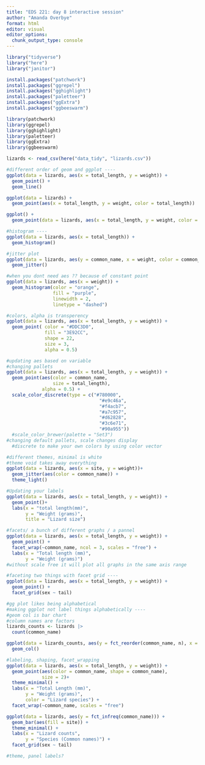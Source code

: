 ```yaml
---
title: "EDS 221: day 8 interactive session"
author: "Amanda Overbye"
format: html
editor: visual
editor_options: 
  chunk_output_type: console
---
```

```r
library("tidyverse")
library("here")
library("janitor")
```

```r
install.packages("patchwork")
install.packages("ggrepel")
install.packages("gghighlight")
install.packages("paletteer")
install.packages("ggExtra")
install.packages("ggbeeswarm")

```

```r
library(patchwork)
library(ggrepel)
library(gghighlight)
library(paletteer)
library(ggExtra)
library(ggbeeswarm)
```

```r
lizards <- read_csv(here("data_tidy", "lizards.csv"))
```

```r
#different order of geom and ggplot ----
ggplot(data = lizards, aes(x = total_length, y = weight)) +
  geom_point() +
  geom_line()

ggplot(data = lizards) +
  geom_point(aes(x = total_length, y = weight, color = total_length))

ggplot() +
  geom_point(data = lizards, aes(x = total_length, y = weight, color = "red"))

```

```r
#histogram ----
ggplot(data = lizards, aes(x = total_length)) +
  geom_histogram()
```

```r
#jitter plot
ggplot(data = lizards, aes(y = common_name, x = weight, color = common_name)) +
  geom_jitter()
```

```r
#when you dont need aes ?? because of constant point
ggplot(data = lizards, aes(x = weight)) +
  geom_histogram(color = "orange", 
                 fill = "purple",
                 linewidth = 2,
                 linetype = "dashed")
```

```r
#colors, alpha is transperency
ggplot(data = lizards, aes(x = total_length, y = weight)) +
  geom_point( color = "#DDC3D0",
              fill = "3E92CC",
              shape = 22,
              size = 3,
              alpha = 0.5)
```

```r
#updating aes based on variable
#changing pallets
ggplot(data = lizards, aes(x = total_length, y = weight)) +
  geom_point(aes(color = common_name, 
                 size = total_length), 
             alpha = 0.5) +
  scale_color_discrete(type = c("#780000",
                                  "#e9c46a",
                                  "#f4acb7",
                                  "#a7c957",
                                  "#d62828",
                                  "#3c6e71",
                                  "#90a955"))
  #scale_color_brewer(palette = "Set3")
#changing default pallets, scale changes display
  #discrete to make your own colors by using color vector
```

```r
#different themes, minimal is white
#theme void takes away everything
ggplot(data = lizards, aes(x = site, y = weight))+
  geom_jitter(aes(color = common_name)) +
  theme_light()
```

```r
#Updating your labels
ggplot(data = lizards, aes(x = total_length, y = weight)) +
  geom_point()+
  labs(x = "total length(mm)",
       y = "Weight (grams)",
       title = "Lizard size")
```

```r
#facets/ a bunch of different graphs / a pannel
ggplot(data = lizards, aes(x = total_length, y = weight)) +
  geom_point() +
  facet_wrap(~common_name, ncol = 3, scales = "free") +
  labs(x = "Total length (mm)",
       y = "Weight (grams)")
#without scale free it will plot all graphs in the same axis range
```

```r
#faceting two things with facet grid ----
ggplot(data = lizards, aes(x = total_length, y = weight)) +
  geom_point() +
  facet_grid(sex ~ tail)
```

```r
#gg plot likes being alphabetical
#making ggplot not label things alphabetically ----
#geom col is bar chart
#column names are factors
lizards_counts <- lizards |>
  count(common_name)

ggplot(data = lizards_counts, aes(y = fct_reorder(common_name, n), x = n)) +
  geom_col()
```

```r
#labeling, shaping, facet_wrapping
ggplot(data = lizards, aes(x = total_length, y = weight)) +
  geom_point(aes(color = common_name, shape = common_name),
             size = 2)+
  theme_minimal() +
  labs(x = "Total Length (mm)",
       y = "Weight (grams)",
       color = "Lizard species") +
  facet_wrap(~common_name, scales = "free")
```

```r
ggplot(data = lizards, aes(y = fct_infreq(common_name))) +
  geom_bar(aes(fill = site)) +
  theme_minimal() +
  labs(x = "Lizard counts",
       y = "Species (Common names)") +
  facet_grid(sex ~ tail)

#theme, panel labels?
```





